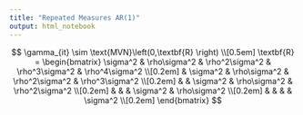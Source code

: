 ```yaml
---
title: "Repeated Measures AR(1)"
output: html_notebook
---
```


$$
\gamma_{it} \sim \text{MVN}\left(0,\textbf{R} \right) \\[0.5em]
\textbf{R} = \begin{bmatrix}
       \sigma^2 & \rho\sigma^2 & \rho^2\sigma^2 & \rho^3\sigma^2 & \rho^4\sigma^2  \\[0.2em]
       & \sigma^2 & \rho\sigma^2 & \rho^2\sigma^2 & \rho^3\sigma^2 \\[0.2em]
       & &  \sigma^2 & \rho\sigma^2 & \rho^2\sigma^2 \\[0.2em]
       & & & \sigma^2 & \rho\sigma^2 \\[0.2em]
       & & & & \sigma^2 \\[0.2em]
     \end{bmatrix}
$$

